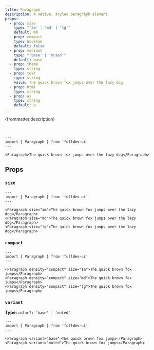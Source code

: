```yaml
---
title: Paragraph
description: A native, styled paragraph element.
props:
  - prop: size
    type: "'sm' | 'md' | 'lg'"
    default: md
  - prop: compact
    type: boolean
    default: false
  - prop: variant
    type: "'base' | 'muted'"
    default: base
  - prop: theme
    type: string
  - prop: text
    type: string
    value: The quick brown fox jumps over the lazy dog
  - prop: html
    type: string
  - prop: as
    type: string
    default: p
---
```



{frontmatter.description}

<br />

```astro live
---
import { Paragraph } from 'fulldev-ui'
---

<Paragraph>The quick brown fox jumps over the lazy dog</Paragraph>
```

## Props

<PropsTable props={frontmatter.props} />

### `size`

<SizeProp />

```astro live
---
import { Paragraph } from 'fulldev-ui'
---

<Paragraph size="sm">The quick brown fox jumps over the lazy dog</Paragraph>
<Paragraph size="md">The quick brown fox jumps over the lazy dog</Paragraph>
<Paragraph size="lg">The quick brown fox jumps over the lazy dog</Paragraph>
```

### `compact`

<CompactProp />

```astro live
---
import { Paragraph } from 'fulldev-ui'
---

<Paragraph density="compact" size="sm">The quick brown fox jumps</Paragraph>
<Paragraph density="compact" size="md">The quick brown fox jumps</Paragraph>
<Paragraph density="compact" size="lg">The quick brown fox jumps</Paragraph>
```

### `variant`

**Type:** `color?: 'base' | 'muted'`

<VariantProp />

```astro live
---
import { Paragraph } from 'fulldev-ui'
---

<Paragraph variant="base">The quick brown fox jumps</Paragraph>
<Paragraph variant="muted">The quick brown fox jumps</Paragraph>
```
